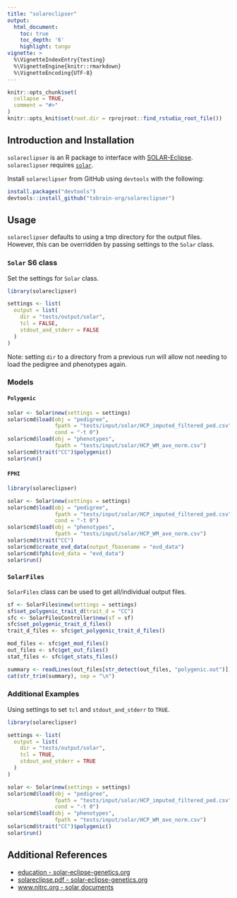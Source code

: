 ```yaml
---
title: "solareclipser"
output:
  html_document:
    toc: true
    toc_depth: '6'
    highlight: tango
vignette: >
  %\VignetteIndexEntry{testing}
  %\VignetteEngine{knitr::rmarkdown}
  %\VignetteEncoding{UTF-8}
---
```


```r
knitr::opts_chunk$set(
  collapse = TRUE,
  comment = "#>"
)
knitr::opts_knit$set(root.dir = rprojroot::find_rstudio_root_file())
```

## Introduction and Installation

`solareclipser` is an R package to interface with
[SOLAR-Eclipse](https://www.nitrc.org/projects/se_linux/). `solareclipser`
requires [`solar`](https://www.nitrc.org/projects/se_linux/).

Install `solareclipser` from GitHub using `devtools` with the following:

```r
install.packages("devtools")
devtools::install_github("txbrain-org/solareclipser")
```

## Usage

`solareclipser` defaults to using a tmp directory for the output files. However, this can be overridden by passing settings to the `Solar` class.

### `Solar` S6 class

Set the settings for `Solar` class.

```r
library(solareclipser)

settings <- list(
  output = list(
    dir = "tests/output/solar",
    tcl = FALSE,
    stdout_and_stderr = FALSE
  )
)
```

Note: setting `dir` to a directory from a previous run will allow not needing to load the pedigree and phenotypes again.

### Models

#### `Polygenic`

```r
solar <- Solar$new(settings = settings)
solar$cmd$load(obj = "pedigree",
               fpath = "tests/input/solar/HCP_imputed_filtered_ped.csv",
               cond = "-t 0")
solar$cmd$load(obj = "phenotypes",
               fpath = "tests/input/solar/HCP_WM_ave_norm.csv")
solar$cmd$trait("CC")$polygenic()
solar$run()
```

#### `FPHI`

```r
library(solareclipser)

solar <- Solar$new(settings = settings)
solar$cmd$load(obj = "pedigree",
               fpath = "tests/input/solar/HCP_imputed_filtered_ped.csv",
               cond = "-t 0")
solar$cmd$load(obj = "phenotypes",
               fpath = "tests/input/solar/HCP_WM_ave_norm.csv")
solar$cmd$trait("CC")
solar$cmd$create_evd_data(output_fbasename = "evd_data")
solar$cmd$fphi(evd_data = "evd_data")
solar$run()
```

### `SolarFiles`

`SolarFiles` class can be used to get all/individual output files.

```r
sf <- SolarFiles$new(settings = settings)
sf$set_polygenic_trait_d(trait_d = "CC")
sfc <- SolarFilesController$new(sf = sf)
sfc$set_polygenic_trait_d_files()
trait_d_files <- sfc$get_polygenic_trait_d_files()

mod_files <- sfc$get_mod_files()
out_files <- sfc$get_out_files()
stat_files <- sfc$get_stats_files()

summary <- readLines(out_files[str_detect(out_files, "polygenic.out")])
cat(str_trim(summary), sep = "\n")
```

### Additional Examples

Using settings to set `tcl` and `stdout_and_stderr` to `TRUE`.

```r
library(solareclipser)

settings <- list(
  output = list(
    dir = "tests/output/solar",
    tcl = TRUE,
    stdout_and_stderr = TRUE
  )
)

solar <- Solar$new(settings = settings)
solar$cmd$load(obj = "pedigree",
               fpath = "tests/input/solar/HCP_imputed_filtered_ped.csv",
               cond = "-t 0")
solar$cmd$load(obj = "phenotypes",
               fpath = "tests/input/solar/HCP_WM_ave_norm.csv")
solar$cmd$trait("CC")$polygenic()
solar$run()
```

## Additional References

-   [education - solar-eclipse-genetics.org](https://solar-eclipse-genetics.org/education)
-   [solareclipse.pdf - solar-eclipse-genetics.org](https://solar-eclipse-genetics.org/downloads/solareclipser.pdf)
-   [www.nitrc.org - solar documents](https://www.nitrc.org/docman/?group_id=558)
